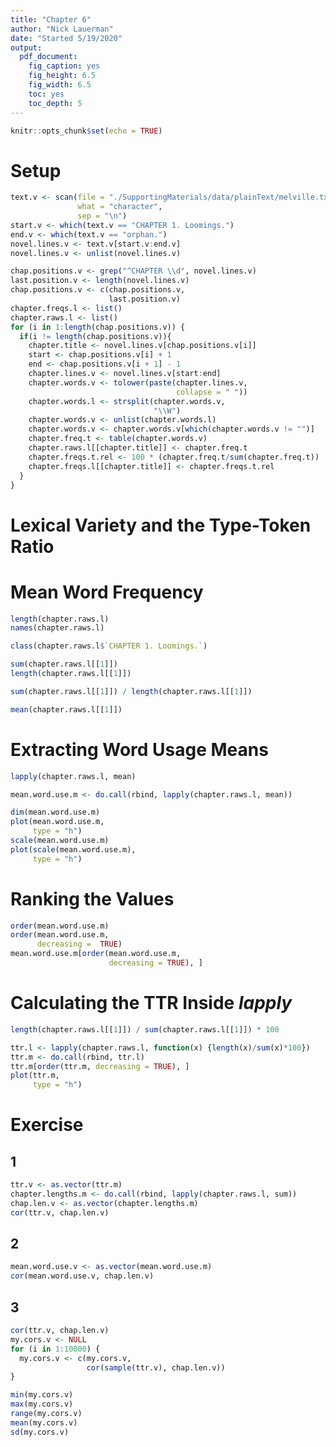 ```yaml
---
title: "Chapter 6"
author: "Nick Lauerman"
date: "Started 5/19/2020"
output: 
  pdf_document: 
    fig_caption: yes
    fig_height: 6.5
    fig_width: 6.5
    toc: yes
    toc_depth: 5
---
```


```r
knitr::opts_chunk$set(echo = TRUE)
```

# Setup
```r
text.v <- scan(file = "./SupportingMaterials/data/plainText/melville.txt",
               what = "character",
               sep = "\n")
start.v <- which(text.v == "CHAPTER 1. Loomings.")
end.v <- which(text.v == "orphan.")
novel.lines.v <- text.v[start.v:end.v]
novel.lines.v <- unlist(novel.lines.v)

chap.positions.v <- grep("^CHAPTER \\d", novel.lines.v)
last.position.v <- length(novel.lines.v)
chap.positions.v <- c(chap.positions.v,
                      last.position.v)
chapter.freqs.l <- list()
chapter.raws.l <- list()
for (i in 1:length(chap.positions.v)) {
  if(i != length(chap.positions.v)){
    chapter.title <- novel.lines.v[chap.positions.v[i]]
    start <- chap.positions.v[i] + 1
    end <- chap.positions.v[i + 1] - 1
    chapter.lines.v <- novel.lines.v[start:end]
    chapter.words.v <- tolower(paste(chapter.lines.v,
                                     collapse = " "))
    chapter.words.l <- strsplit(chapter.words.v,
                                "\\W")
    chapter.words.v <- unlist(chapter.words.l)
    chapter.words.v <- chapter.words.v[which(chapter.words.v != "")]
    chapter.freq.t <- table(chapter.words.v)
    chapter.raws.l[[chapter.title]] <- chapter.freq.t
    chapter.freqs.t.rel <- 100 * (chapter.freq.t/sum(chapter.freq.t))
    chapter.freqs.l[[chapter.title]] <- chapter.freqs.t.rel
  }
}

```

# Lexical Variety and the Type-Token Ratio
# Mean Word Frequency
```r
length(chapter.raws.l)
names(chapter.raws.l)

class(chapter.raws.l$`CHAPTER 1. Loomings.`)

sum(chapter.raws.l[[1]])
length(chapter.raws.l[[1]])

sum(chapter.raws.l[[1]]) / length(chapter.raws.l[[1]])

mean(chapter.raws.l[[1]])
```

# Extracting Word Usage Means
```r
lapply(chapter.raws.l, mean)

mean.word.use.m <- do.call(rbind, lapply(chapter.raws.l, mean))

dim(mean.word.use.m)
plot(mean.word.use.m,
     type = "h")
scale(mean.word.use.m)
plot(scale(mean.word.use.m),
     type = "h")
```

# Ranking the Values
```r
order(mean.word.use.m)
order(mean.word.use.m,
      decreasing =  TRUE)
mean.word.use.m[order(mean.word.use.m,
                      decreasing = TRUE), ]
```

# Calculating the TTR Inside *lapply*
```r
length(chapter.raws.l[[1]]) / sum(chapter.raws.l[[1]]) * 100

ttr.l <- lapply(chapter.raws.l, function(x) {length(x)/sum(x)*100})
ttr.m <- do.call(rbind, ttr.l)
ttr.m[order(ttr.m, decreasing = TRUE), ]
plot(ttr.m, 
     type = "h")
```

# Exercise
## 1
```r
ttr.v <- as.vector(ttr.m)
chapter.lengths.m <- do.call(rbind, lapply(chapter.raws.l, sum))
chap.len.v <- as.vector(chapter.lengths.m)
cor(ttr.v, chap.len.v)
```

## 2
```r
mean.word.use.v <- as.vector(mean.word.use.m)
cor(mean.word.use.v, chap.len.v)
```

## 3
```r
cor(ttr.v, chap.len.v)
my.cors.v <- NULL
for (i in 1:10000) {
  my.cors.v <- c(my.cors.v,
                 cor(sample(ttr.v), chap.len.v))
}

min(my.cors.v)
max(my.cors.v)
range(my.cors.v)
mean(my.cors.v)
sd(my.cors.v)
```

